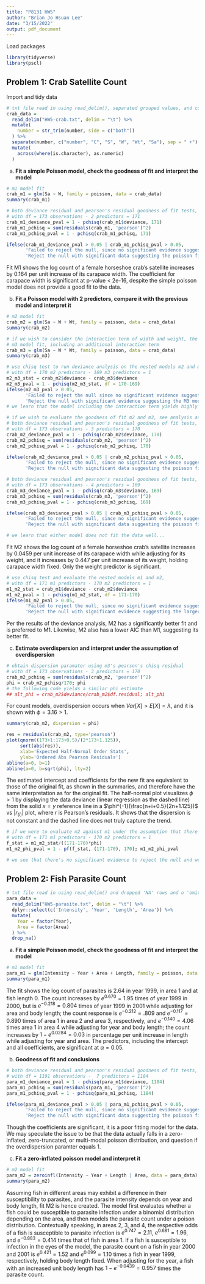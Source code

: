 ```yaml
---
title: "P8131 HW5"
author: "Brian Jo Hsuan Lee"
date: "3/15/2022"
output: pdf_document
---
```


Load packages
```r
library(tidyverse)
library(pscl)
```

## Problem 1: Crab Satellite Count

Import and tidy data

```r
# txt file read in using read_delim(), separated grouped values, and corrected column types
crab_data = 
  read_delim("HW5-crab.txt", delim = "\t") %>% 
  mutate(
    number = str_trim(number, side = c("both"))
  ) %>% 
  separate(number, c("number", "C", "S", "W", "Wt", "Sa"), sep = " +") %>% 
  mutate(
    across(where(is.character), as.numeric)
  )
```

a) 
**Fit a simple Poisson model, check the goodness of fit and interpret the model**

```r
# m1 model fit
crab_m1 = glm(Sa ~ W, family = poisson, data = crab_data)
summary(crab_m1)

# both deviance residual and pearson's residual goodness of fit tests, 
# with df = 173 observations - 2 predictors = 171
crab_m1_deviance_pval = 1 - pchisq(crab_m1$deviance, 171)
crab_m1_pchisq = sum(residuals(crab_m1, 'pearson')^2)
crab_m1_pchisq_pval = 1 - pchisq(crab_m1_pchisq, 171)

ifelse(crab_m1_deviance_pval > 0.05 | crab_m1_pchisq_pval > 0.05, 
       'Failed to reject the null, since no significant evidence suggest the poisson fit is not good',
       'Reject the null with significant data suggesting the poisson fit is not good')
```

Fit M1 shows the log count of a female horseshoe crab's satellite increases by 0.164 per unit increase of its carapace width. The coefficient for carapace width is significant at p-value < 2e-16, despite the simple poisson model does not provide a good fit to the data.

b) 
**Fit a Poisson model with 2 predictors, compare it with the previous model and interpret it**

```r
# m2 model fit
crab_m2 = glm(Sa ~ W + Wt, family = poisson, data = crab_data)
summary(crab_m2)
```

```r
# if we wish to consider the interaction term of width and weight, the following model explores that collection of predictors
# m3 model fit, including an additional interaction term
crab_m3 = glm(Sa ~ W * Wt, family = poisson, data = crab_data)
summary(crab_m3)

# use chisq test to run deviance analysis on the nested models m2 and m3,
# with df = 170 m2 predictors - 169 m3 predictors = 1
m2_m3_stat = crab_m2$deviance - crab_m3$deviance
m2_m3_pval = 1 - pchisq(m2_m3_stat, df = 170-169)
ifelse(m2_m3_pval > 0.05, 
       'Failed to reject the null since no significant evidence suggest M3 has a better fit',
       'Reject the null with significant evidence suggesting the M3 model fits the data better')
# we learn that the model including the interaction term yields highly significant coefficients and provides a better fit
```

```r
# if we wish to evaluate the goodness of fit m2 and m3, see analysis as follows
# both deviance residual and pearson's residual goodness of fit tests, 
# with df = 173 observations - 3 predictors = 170
crab_m2_deviance_pval = 1 - pchisq(crab_m2$deviance, 170)
crab_m2_pchisq = sum(residuals(crab_m2, 'pearson')^2)
crab_m2_pchisq_pval = 1 - pchisq(crab_m2_pchisq, 170)

ifelse(crab_m2_deviance_pval > 0.05 | crab_m2_pchisq_pval > 0.05, 
       'Failed to reject the null, since no significant evidence suggest the poisson fit is not good',
       'Reject the null with significant data suggesting the poisson fit is not good')

# both deviance residual and pearson's residual goodness of fit tests, 
# with df = 173 observations - 4 predictors = 169
crab_m3_deviance_pval = 1 - pchisq(crab_m3$deviance, 169)
crab_m3_pchisq = sum(residuals(crab_m3, 'pearson')^2)
crab_m3_pchisq_pval = 1 - pchisq(crab_m3_pchisq, 169)

ifelse(crab_m3_deviance_pval > 0.05 | crab_m3_pchisq_pval > 0.05, 
       'Failed to reject the null, since no significant evidence suggest the poisson fit is not good',
       'Reject the null with significant data suggesting the poisson fit is not good')

# we learn that either model does not fit the data well...
```

Fit M2 shows the log count of a female horseshoe crab's satellite increases by 0.0459 per unit increase of its carapace width while adjusting for its weight, and it increases by 0.447 per unit increase of its weight, holding carapace width fixed. Only the weight predictor is significant.

```r
# use chisq test and evaluate the nested models m1 and m2,
# with df = 171 m1 predictors - 170 m2 predictors = 1
m1_m2_stat = crab_m1$deviance - crab_m2$deviance
m1_m2_pval = 1 - pchisq(m1_m2_stat, df = 171-170)
ifelse(m1_m2_pval > 0.05, 
       'Failed to reject the null, since no significant evidence suggest the larger model has a better fit',
       'Reject the null with significant evidence suggesting the larger model fits the data better')
```

Per the results of the deviance analysis, M2 has a significantly better fit and is preferred to M1. Likewise, M2 also has a lower AIC than M1, suggesting its better fit.

c)
**Estimate overdispersion and interpret under the assumption of overdispersion**

```r
# obtain dispersion paramater using m3's pearson's chisq residual
# with df = 173 observations - 3 predictors = 170
crab_m2_pchisq = sum(residuals(crab_m2, 'pearson')^2)
phi = crab_m2_pchisq/170; phi
# the following code yields a similar phi estimate
## alt_phi = crab_m2$deviance/crab_m2$df.residual; alt_phi
```

For count models, overdispersion occurs when $Var[X] > E[X] = \lambda$, and it is shown with $\phi = 3.16 > 1$. 

```r
summary(crab_m2, dispersion = phi)
```

```r
res = residuals(crab_m2, type='pearson')
plot(qnorm((173+1:173+0.5)/(2*173+1.125)),
     sort(abs(res)),
     xlab='Expected Half-Normal Order Stats',
     ylab='Ordered Abs Pearson Residuals')
abline(a=0, b=1)
abline(a=0, b=sqrt(phi), lty=2)
```

The estimated intercept and coefficients for the new fit are equivalent to those of the original fit, as shown in the summaries, and therefore have the same interpretation as for the original fit. The half-normal plot visualizes $\phi > 1$ by displaying the data deviance (linear regression as the dashed line) from the solid $x = y$ reference line in a $\phi^{-1}(\frac{n+i+0.5}{2n+1.125})$ vs $|r_{(i)}|$ plot, where $r$ is Pearson's residuals. It shows that the dispersion is not constant and the dashed line does not truly capture the trend. 

```r
# if we were to evaluate m2 against m1 under the assumption that there is overdispersion, see the following code for deviance analysis
# with df = 171 m1 predictors - 170 m2 predictors = 1
f_stat = m1_m2_stat/((171-170)*phi)
m1_m2_phi_pval = 1 - pf(f_stat, (171-170), 170); m1_m2_phi_pval

# we see that there's no significant evidence to reject the null and we should go with the smaller model if overdispersion is assumed
```

## Problem 2: Fish Parasite Count

```r
# txt file read in using read_delim() and dropped 'NA' rows and o 'omit' columns
para_data = 
  read_delim("HW5-parasite.txt", delim = "\t") %>% 
  dplyr::select(c('Intensity', 'Year', 'Length', 'Area')) %>% 
  mutate(
    Year = factor(Year),
    Area = factor(Area)
  ) %>% 
  drop_na()
```

a) 
**Fit a simple Poisson model, check the goodness of fit and interpret the model**

```r
# m1 model fit
para_m1 = glm(Intensity ~ Year + Area + Length, family = poisson, data = para_data)
summary(para_m1)
```

The fit shows the log count of parasites is 2.64 in year 1999, in area 1 and at fish length 0. The count increases by $e^{0.670} = 1.95$ times of year 1999 in 2000, but is $e^{-0.218} = 0.804$ times of year 1999 in 2001 while adjusting for area and body length; the count response is $e^{-0.212} = .809$ and $e^{-0.117} = 0.890$ times of area 1 in area 2 and area 3, respectively, and $e^{-0.140} = 4.06$ times area 1 in area 4 while adjusting for year and body length; the count increases by $1-e^{0.0284} = 0.03$ in percentage per unit increase in length while adjusting for year and area. The predictors, including the intercept and all coefficients, are significant at $\alpha = 0.05$.

b) 
**Goodness of fit and conclusions**

```r
# both deviance residual and pearson's residual goodness of fit tests, 
# with df = 1191 observations -  7 predictors = 1184
para_m1_deviance_pval = 1 - pchisq(para_m1$deviance, 1184)
para_m1_pchisq = sum(residuals(para_m1, 'pearson')^2)
para_m1_pchisq_pval = 1 - pchisq(para_m1_pchisq, 1184)

ifelse(para_m1_deviance_pval > 0.05 | para_m1_pchisq_pval > 0.05, 
       'Failed to reject the null, since no significant evidence suggest the poisson fit is not good',
       'Reject the null with significant data suggesting the poisson fit is not good')
```

Though the coefficients are significant, it is a poor fitting model for the data. We may speculate the issue to be that the data actually falls in a zero-inflated, zero-truncated, or multi-modal poisson distribution, and question if the overdispersion paramter equals 1. 

c)
**Fit a zero-inflated poisson model and interpret it**

```r
# m2 model fit
para_m2 = zeroinfl(Intensity ~ Year + Length | Area, data = para_data)
summary(para_m2)
```

Assuming fish in different areas may exhibit a difference in their susceptibility to parasites, and the parasite intensity depends on year and body length, fit M2 is hence created. The model first evaluates whether a fish could be susceptible to parasite infection under a binomial distribution depending on the area, and then models the parasite count under a poison distribution. Contextually speaking, in areas 2, 3, and 4, the respective odds of a fish is susceptible to parasite infection is $e^{0.747} = 2.11$, $e^{0.681} = 1.96$, and $e^{-0.883} = 0.414$ times that of fish in area 1. If a fish is susceptible to infection in the eyes of the model, the parasite count on a fish in year 2000 and 2001 is $e^{0.421} = 1.52$ and $e^{0.099} = 1.10$ times a fish in year 1999, respectively, holding body length fixed. When adjusting for the year, a fish with an increased unit body length has $1-e^{-0.0439} = 0.957$ times the parasite count. 
